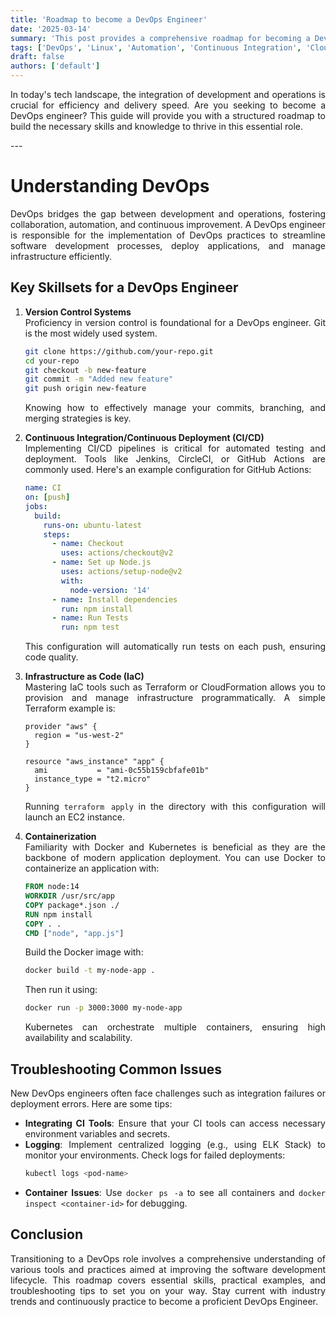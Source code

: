 ```yaml
---
title: 'Roadmap to become a DevOps Engineer'
date: '2025-03-14'
summary: 'This post provides a comprehensive roadmap for becoming a DevOps Engineer, covering essential skills, tools, and practical examples to guide your career.'
tags: ['DevOps', 'Linux', 'Automation', 'Continuous Integration', 'Cloud Computing', 'Scripting', 'Containers']
draft: false
authors: ['default']
---
```


<div align="justify">

In today's tech landscape, the integration of development and operations is crucial for efficiency and delivery speed. Are you seeking to become a DevOps engineer? This guide will provide you with a structured roadmap to build the necessary skills and knowledge to thrive in this essential role.

</div>
---

<div align="justify">

# Understanding DevOps

DevOps bridges the gap between development and operations, fostering collaboration, automation, and continuous improvement. A DevOps engineer is responsible for the implementation of DevOps practices to streamline software development processes, deploy applications, and manage infrastructure efficiently.

## Key Skillsets for a DevOps Engineer

1. **Version Control Systems**  
   Proficiency in version control is foundational for a DevOps engineer. Git is the most widely used system.
   ```bash
   git clone https://github.com/your-repo.git
   cd your-repo
   git checkout -b new-feature
   git commit -m "Added new feature"
   git push origin new-feature
   ```  
   Knowing how to effectively manage your commits, branching, and merging strategies is key.

2. **Continuous Integration/Continuous Deployment (CI/CD)**  
   Implementing CI/CD pipelines is critical for automated testing and deployment. Tools like Jenkins, CircleCI, or GitHub Actions are commonly used. Here's an example configuration for GitHub Actions:
   ```yaml
   name: CI
   on: [push]
   jobs:
     build:
       runs-on: ubuntu-latest
       steps:
         - name: Checkout
           uses: actions/checkout@v2
         - name: Set up Node.js
           uses: actions/setup-node@v2
           with:
             node-version: '14'
         - name: Install dependencies
           run: npm install
         - name: Run Tests
           run: npm test
   ```
   This configuration will automatically run tests on each push, ensuring code quality.

3. **Infrastructure as Code (IaC)**  
   Mastering IaC tools such as Terraform or CloudFormation allows you to provision and manage infrastructure programmatically. A simple Terraform example is:
   ```hcl
   provider "aws" {
     region = "us-west-2"
   }
   
   resource "aws_instance" "app" {
     ami           = "ami-0c55b159cbfafe01b"
     instance_type = "t2.micro"
   }
   ```
   Running `terraform apply` in the directory with this configuration will launch an EC2 instance.

4. **Containerization**  
   Familiarity with Docker and Kubernetes is beneficial as they are the backbone of modern application deployment. You can use Docker to containerize an application with:
   ```dockerfile
   FROM node:14
   WORKDIR /usr/src/app
   COPY package*.json ./
   RUN npm install
   COPY . .
   CMD ["node", "app.js"]
   ```
   Build the Docker image with:
   ```bash
   docker build -t my-node-app .
   ```
   Then run it using:
   ```bash
   docker run -p 3000:3000 my-node-app
   ```
   Kubernetes can orchestrate multiple containers, ensuring high availability and scalability.

## Troubleshooting Common Issues

New DevOps engineers often face challenges such as integration failures or deployment errors. Here are some tips:
- **Integrating CI Tools**: Ensure that your CI tools can access necessary environment variables and secrets.
- **Logging**: Implement centralized logging (e.g., using ELK Stack) to monitor your environments.  Check logs for failed deployments:
   ```bash
   kubectl logs <pod-name>
   ```  
- **Container Issues**: Use `docker ps -a` to see all containers and `docker inspect <container-id>` for debugging.

## Conclusion

Transitioning to a DevOps role involves a comprehensive understanding of various tools and practices aimed at improving the software development lifecycle. This roadmap covers essential skills, practical examples, and troubleshooting tips to set you on your way. Stay current with industry trends and continuously practice to become a proficient DevOps Engineer.

</div>